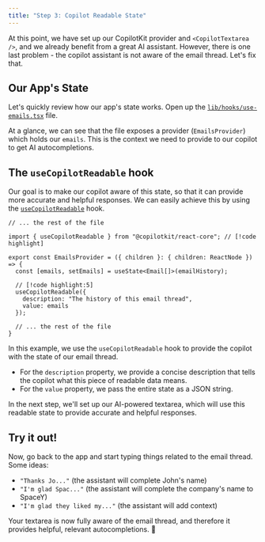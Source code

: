 ```yaml
---
title: "Step 3: Copilot Readable State"
---
```


At this point, we have set up our CopilotKit provider and `<CopilotTextarea />`, and we already benefit from a great AI assistant. However, there is one last problem - the copilot assistant is not aware of the email thread. Let's fix that.

## Our App's State

Let's quickly review how our app's state works. Open up the [`lib/hooks/use-emails.tsx`](https://github.com/CopilotKit/example-textarea/blob/base-start-here/lib/hooks/use-emails.tsx) file.

At a glance, we can see that the file exposes a provider (`EmailsProvider`) which holds our `emails`. This is the context we need to provide to our copilot to get AI autocompletions. 

## The `useCopilotReadable` hook

Our goal is to make our copilot aware of this state, so that it can provide more accurate and helpful responses. We can easily achieve this by using the [`useCopilotReadable`](/reference/hooks/useCopilotReadable) hook.

```tsx title="libs/hooks/use-emails.tsx"
// ... the rest of the file

import { useCopilotReadable } from "@copilotkit/react-core"; // [!code highlight]

export const EmailsProvider = ({ children }: { children: ReactNode }) => {
  const [emails, setEmails] = useState<Email[]>(emailHistory);

  // [!code highlight:5]
  useCopilotReadable({
    description: "The history of this email thread",
    value: emails
  });

  // ... the rest of the file
}
```

In this example, we use the `useCopilotReadable` hook to provide the copilot with the state of our email thread.

- For the `description` property, we provide a concise description that tells the copilot what this piece of readable data means.
- For the `value` property, we pass the entire state as a JSON string.

In the next step, we'll set up our AI-powered textarea, which will use this readable state to provide accurate and helpful responses.

## Try it out!

Now, go back to the app and start typing things related to the email thread. Some ideas:

- `"Thanks Jo..."` (the assistant will complete John's name)
- `"I'm glad Spac..."` (the assistant will complete the company's name to SpaceY)
- `"I'm glad they liked my..."` (the assistant will add context)

Your textarea is now fully aware of the email thread, and therefore it provides helpful, relevant autocompletions. 🚀
